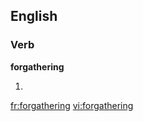 ==English==

===Verb===
'''forgathering'''

# {{present participle of|[[forgather]]}}

[[fr:forgathering]]
[[vi:forgathering]]